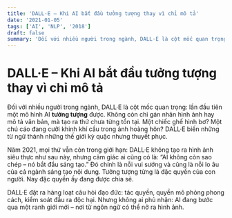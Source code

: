 ```yaml
---
title: 'DALL·E – Khi AI bắt đầu tưởng tượng thay vì chỉ mô tả'
date: '2021-01-05'
tags: ['AI', 'NLP', '2018']
draft: false
summary: 'Đối với nhiều người trong ngành, DALL·E là cột mốc quan trọng: lần đầu tiên một mô hình AI **tưởng t'
---
```


# DALL·E – Khi AI bắt đầu tưởng tượng thay vì chỉ mô tả

Đối với nhiều người trong ngành, DALL·E là cột mốc quan trọng: lần đầu tiên một mô hình AI **tưởng tượng** được. Không còn chỉ gán nhãn hình ảnh hay mô tả văn bản, mà tạo ra thứ chưa từng tồn tại. Một chiếc ghế hình bơ? Một chú cáo đang cưỡi khinh khí cầu trong ánh hoàng hôn? DALL·E biến những từ ngữ thành những thế giới kỳ quặc nhưng thuyết phục.

Năm 2021, mọi thứ vẫn còn trong giới hạn: DALL·E không tạo ra hình ảnh siêu thực như sau này, nhưng cảm giác ai cũng có là: “AI không còn sao chép – nó bắt đầu sáng tạo.” Đó chính là nỗi vui sướng và cũng là nỗi lo âu của cả ngành sáng tạo nội dung. Tưởng tượng từng là đặc quyền của con người. Nay đặc quyền ấy đang được chia sẻ.

DALL·E đặt ra hàng loạt câu hỏi đạo đức: tác quyền, quyền mô phỏng phong cách, kiểm soát đầu ra độc hại. Nhưng không ai phủ nhận: AI đang bước qua một ranh giới mới – nơi từ ngôn ngữ có thể nở ra hình ảnh.